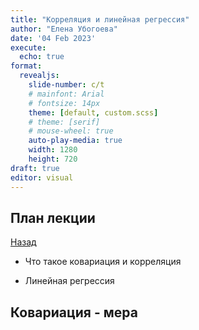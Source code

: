 ```yaml
---
title: "Корреляция и линейная регрессия"
author: "Елена Убогоева"
date: '04 Feb 2023'
execute: 
  echo: true
format: 
  revealjs:
    slide-number: c/t
    # mainfont: Arial
    # fontsize: 14px
    theme: [default, custom.scss]
    # theme: [serif]
    # mouse-wheel: true
    auto-play-media: true
    width: 1280
    height: 720
draft: true
editor: visual
---
```


## План лекции

[Назад](../../index.qmd)

-   Что такое ковариация и корреляция

-   Линейная регрессия

## Ковариация - мера
